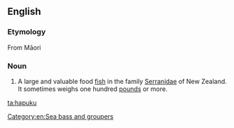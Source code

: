 ==English==

===Etymology===
From Māori {{term|hāpuku}}

===Noun===
{{wikipedia}}
{{en-noun}}

# {{qualifier|zoology}} A large and valuable food [[fish]] {{taxlink|Polyprion oxygeneios|species|noshow=1}} in the family [[Serranidae]] of New Zealand. It sometimes weighs one hundred [[pound]]s or more.

[[Category:en:Sea bass and groupers]]

[[ta:hapuku]]